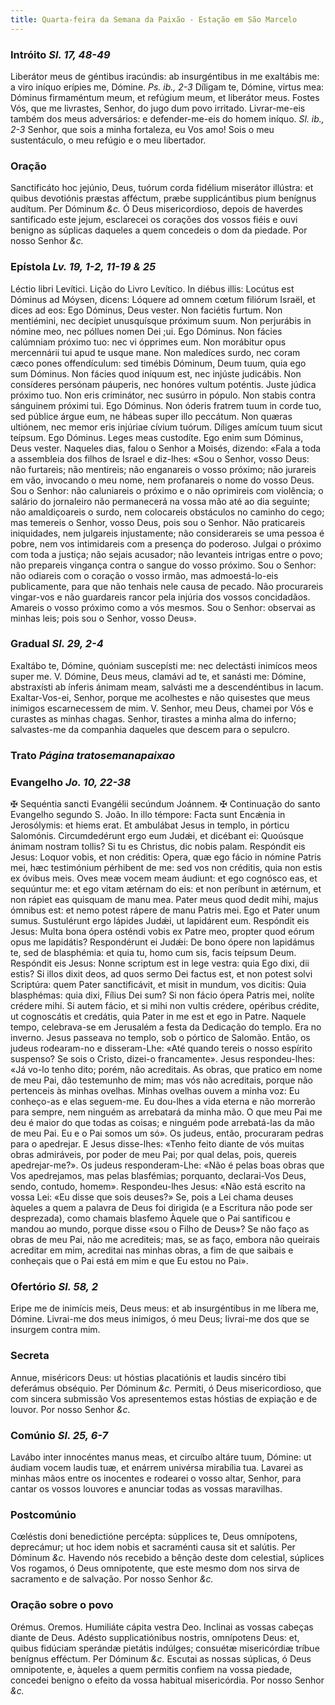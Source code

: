 ```yaml
---
title: Quarta-feira da Semana da Paixão - Estação em São Marcelo
---
```


### Intróito <em>Sl. 17, 48-49</em>

<div class="grid grid-cols-2 gap-5">
  <span class="text-justify">
    Liberátor meus de géntibus iracúndis: ab insurgéntibus in me exaltábis me: a
    viro iníquo erípies me, Dómine. <em>Ps. ib., 2-3</em> Díligam te, Dómine,
    virtus mea: Dóminus firmaméntum meum, et refúgium meum, et liberátor meus.
  </span>
  <span class="text-justify">
    Fostes Vós, que me livrastes, Senhor, do jugo dum povo irritado.
    Livrar-me-eis também dos meus adversários: e defender-me-eis do homem
    iníquo. <em>Sl. ib., 2-3</em> Senhor, que sois a minha fortaleza, eu Vos
    amo! Sois o meu sustentáculo, o meu refúgio e o meu libertador.
  </span>
</div>

### Oração

<div class="grid grid-cols-2 gap-5">
  <span class="text-justify">
    Sanctificáto hoc jejúnio, Deus, tuórum corda fidélium miserátor illústra: et
    quibus devotiónis præstas afféctum, præbe supplicántibus pium benígnus
    audítum. Per Dóminum <em>&c.</em>
  </span>
  <span class="text-justify">
    Ó Deus misericordioso, depois de haverdes santificado este jejum, esclarecei
    os corações dos vossos fiéis e ouvi benigno as súplicas daqueles a quem
    concedeis o dom da piedade. Por nosso Senhor <em>&c.</em>
  </span>
</div>

### Epístola <em>Lv. 19, 1-2, 11-19 & 25</em>

<div class="grid grid-cols-2 gap-5">
  <span class="text-justify">Léctio libri Levítici.</span>
  <span class="text-justify">Lição do Livro Levítico.</span>
  <span class="text-justify">
    In diébus illis: Locútus est Dóminus ad Móysen, dicens: Lóquere ad omnem
    cœtum filiórum Israël, et dices ad eos: Ego Dóminus, Deus vester. Non
    faciétis furtum. Non mentiémini, nec decípiet unusquísque próximum suum. Non
    perjurábis in nómine meo, nec póllues nomen Dei ;ui. Ego Dóminus. Non fácies
    calúmniam próximo tuo: nec vi ópprimes eum. Non morábitur opus mercennárii
    tui apud te usque mane. Non maledíces surdo, nec coram cæco pones
    offendículum: sed timébis Dóminum, Deum tuum, quia ego sum Dóminus. Non
    fácies quod iníquum est, nec injúste judicábis. Non consíderes persónam
    páuperis, nec honóres vultum poténtis. Juste júdica próximo tuo. Non eris
    criminátor, nec susúrro in pópulo. Non stabis contra sánguinem próximi tui.
    Ego Dóminus. Non óderis fratrem tuum in corde tuo, sed públice árgue eum, ne
    hábeas super illo peccátum. Non quæras ultiónem, nec memor eris injúriae
    cívium tuórum. Díliges amícum tuum sicut teípsum. Ego Dóminus. Leges meas
    custodíte. Ego enim sum Dóminus, Deus vester.
  </span>
  <span class="text-justify">
    Naqueles dias, falou o Senhor a Moisés, dizendo: «Fala a toda a assembleia
    dos filhos de Israel e diz-lhes: «Sou o Senhor, vosso Deus: não furtareis;
    não mentireis; não enganareis o vosso próximo; não jurareis em vão,
    invocando o meu nome, nem profanareis o nome do vosso Deus. Sou o Senhor:
    não caluniareis o próximo e o não oprimireis com violência; o salário do
    jornaleiro não permanecerá na vossa mão até ao dia seguinte; não
    amaldiçoareis o surdo, nem colocareis obstáculos no caminho do cego; mas
    temereis o Senhor, vosso Deus, pois sou o Senhor. Não praticareis
    iniquidades, nem julgareis injustamente; não considerareis se uma pessoa é
    pobre, nem vos intimidareis com a presença do poderoso. Julgai o próximo com
    toda a justiça; não sejais acusador; não levanteis intrigas entre o povo;
    não prepareis vingança contra o sangue do vosso próximo. Sou o Senhor: não
    odiareis com o coração o vosso irmão, mas admoestá-lo-eis publicamente, para
    que não tenhais nele causa de pecado. Não procurareis vingar-vos e não
    guardareis rancor pela injúria dos vossos concidadãos. Amareis o vosso
    próximo como a vós mesmos. Sou o Senhor: observai as minhas leis; pois sou o
    Senhor, vosso Deus».
  </span>
</div>

### Gradual <em>Sl. 29, 2-4</em>

<div class="grid grid-cols-2 gap-5">
  <span class="text-justify">
    Exaltábo te, Dómine, quóniam suscepísti me: nec delectásti inimícos meos
    super me. V. Dómine, Deus meus, clamávi ad te, et sanásti me: Dómine,
    abstraxísti ab ínferis ánimam meam, salvásti me a descendéntibus in lacum.
  </span>
  <span class="text-justify">
    Exaltar-Vos-ei, Senhor, porque me acolhestes e não quisestes que meus
    inimigos escarnecessem de mim. V. Senhor, meu Deus, chamei por Vós e
    curastes as minhas chagas. Senhor, tirastes a minha alma do inferno;
    salvastes-me da companhia daqueles que descem para o sepulcro.
  </span>
</div>

### Trato <em>Página tratosemanapaixao</em>

### Evangelho <em>Jo. 10, 22-38</em>

<div class="grid grid-cols-2 gap-5">
  <span class="text-justify">
    <span class="text-red-500">&#10016;</span> Sequéntia sancti Evangélii
    secúndum Joánnem.
  </span>
  <span class="text-justify">
    <span class="text-red-500">&#10016;</span> Continuação do santo Evangelho
    segundo S. João.
  </span>
  <span class="text-justify">
    In illo témpore: Facta sunt Encǽnia in Jerosólymis: et hiems erat. Et
    ambulábat Jesus in templo, in pórticu Salomónis. Circumdedérunt ergo eum
    Judǽi, et dicébant ei: Quoúsque ánimam nostram tollis? Si tu es Christus,
    dic nobis palam. Respóndit eis Jesus: Loquor vobis, et non créditis: Opera,
    quæ ego fácio in nómine Patris mei, hæc testimónium pérhibent de me: sed vos
    non créditis, quia non estis ex óvibus meis. Oves meæ vocem meam áudiunt: et
    ego cognósco eas, et sequúntur me: et ego vitam ætérnam do eis: et non
    períbunt in ætérnum, et non rápiet eas quisquam de manu mea. Pater meus quod
    dedit mihi, majus ómnibus est: et nemo potest rápere de manu Patris mei. Ego
    et Pater unum sumus. Sustulérunt ergo lápides Judǽi, ut lapidárent eum.
    Respóndit eis Jesus: Multa bona ópera osténdi vobis ex Patre meo, propter
    quod eórum opus me lapidátis? Respondérunt ei Judǽi: De bono ópere non
    lapidámus te, sed de blasphémia: et quia tu, homo cum sis, facis teípsum
    Deum. Respóndit eis Jesus: Nonne scriptum est in lege vestra: quia Ego dixi,
    dii estis? Si illos dixit deos, ad quos sermo Dei factus est, et non potest
    solvi Scriptúra: quem Pater sanctificávit, et misit in mundum, vos dicitis:
    Quia blasphémas: quia dixi, Fílius Dei sum? Si non fácio ópera Patris mei,
    nolíte crédere mihi. Si autem fácio, et si mihi non vultis crédere, opéribus
    crédite, ut cognoscátis et credátis, quia Pater in me est et ego in Patre.
  </span>
  <span class="text-justify">
    Naquele tempo, celebrava-se em Jerusalém a festa da Dedicação do templo. Era
    no inverno. Jesus passeava no templo, sob o pórtico de Salomão. Então, os
    judeus rodearam-no e disseram-Lhe: «Até quando tereis o nosso espírito
    suspenso? Se sois o Cristo, dizei-o francamente». Jesus respondeu-lhes: «Já
    vo-lo tenho dito; porém, não acreditais. As obras, que pratico em nome de
    meu Pai, dão testemunho de mim; mas vós não acreditais, porque não
    pertenceis às minhas ovelhas. Minhas ovelhas ouvem a minha voz: Eu
    conheço-as e elas seguem-me. Eu dou-lhes a vida eterna e não morrerão para
    sempre, nem ninguém as arrebatará da minha mão. O que meu Pai me deu é maior
    do que todas as coisas; e ninguém pode arrebatá-las da mão de meu Pai. Eu e
    o Pai somos um só». Os judeus, então, procuraram pedras para o apedrejar. E
    Jesus disse-lhes: «Tenho feito diante de vós muitas obras admiráveis, por
    poder de meu Pai; por qual delas, pois, quereis apedrejar-me?». Os judeus
    responderam-Lhe: «Não é pelas boas obras que Vos apedrejamos, mas pelas
    blasfémias; porquanto, declarai-Vos Deus, sendo, contudo, homem».
    Respondeu-lhes Jesus: «Não está escrito na vossa Lei: «Eu disse que sois
    deuses?» Se, pois a Lei chama deuses àqueles a quem a palavra de Deus foi
    dirigida (e a Escritura não pode ser desprezada), como chamais blasfemo
    Àquele que o Pai santificou e mandou ao mundo, porque disse «sou o Filho de
    Deus»? Se não faço as obras de meu Pai, não me acrediteis; mas, se as faço,
    embora não queirais acreditar em mim, acreditai nas minhas obras, a fim de
    que saibais e conheçais que o Pai está em mim e que Eu estou no Pai».
  </span>
</div>

### Ofertório <em>Sl. 58, 2</em>

<div class="grid grid-cols-2 gap-5">
  <span class="text-justify">
    Eripe me de inimícis meis, Deus meus: et ab insurgéntibus in me líbera me,
    Dómine.
  </span>
  <span class="text-justify">
    Livrai-me dos meus inimigos, ó meu Deus; livrai-me dos que se insurgem
    contra mim.
  </span>
</div>

### Secreta

<div class="grid grid-cols-2 gap-5">
  <span class="text-justify">
    Annue, miséricors Deus: ut hóstias placatiónis et laudis sincéro tibi
    deferámus obséquio. Per Dóminum <em>&c.</em>
  </span>
  <span class="text-justify">
    Permiti, ó Deus misericordioso, que com sincera submissão Vos apresentemos
    estas hóstias de expiação e de louvor. Por nosso Senhor <em>&c.</em>
  </span>
</div>

### Comúnio <em>Sl. 25, 6-7</em>

<div class="grid grid-cols-2 gap-5">
  <span class="text-justify">
    Lavábo inter innocéntes manus meas, et circuíbo altáre tuum, Dómine: ut
    áudiam vocem laudis tuæ, et enárrem univérsa mirabília tua.
  </span>
  <span class="text-justify">
    Lavarei as minhas mãos entre os inocentes e rodearei o vosso altar, Senhor,
    para cantar os vossos louvores e anunciar todas as vossas maravilhas.
  </span>
</div>

### Postcomúnio

<div class="grid grid-cols-2 gap-5">
  <span class="text-justify">
    Cœléstis doni benedictióne percépta: súpplices te, Deus omnípotens,
    deprecámur; ut hoc idem nobis et sacraménti causa sit et salútis. Per
    Dóminum <em>&c.</em>
  </span>
  <span class="text-justify">
    Havendo nós recebido a bênção deste dom celestial, súplices Vos rogamos, ó
    Deus omnipotente, que este mesmo dom nos sirva de sacramento e de salvação.
    Por nosso Senhor <em>&c.</em>
  </span>
</div>

### Oração sobre o povo

<div class="grid grid-cols-2 gap-5">
  <span class="text-red-500 text-center">Orémus.</span>
  <span class="text-red-500 text-center">Oremos.</span>
  <span class="text-justify">Humiliáte cápita vestra Deo.</span>
  <span class="text-justify">Inclinai as vossas cabeças diante de Deus.</span>
  <span class="text-justify">
    Adésto supplicatiónibus nostris, omnípotens Deus: et, quibus fidúciam
    sperándæ pietátis indúlges; consuétæ misericórdiæ tríbue benígnus efféctum.
    Per Dóminum <em>&c.</em>
  </span>
  <span class="text-justify">
    Escutai as nossas súplicas, ó Deus omnipotente, e, àqueles a quem permitis
    confiem na vossa piedade, concedei benigno o efeito da vossa habitual
    misericórdia. Por nosso Senhor <em>&c.</em>
  </span>
</div>
